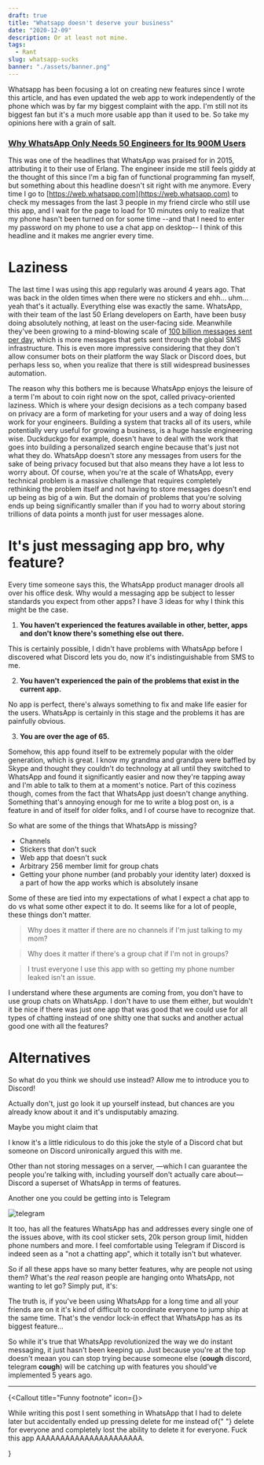 ```yaml
---
draft: true
title: "Whatsapp doesn't deserve your business"
date: "2020-12-09"
description: Or at least not mine.
tags:
  - Rant
slug: whatsapp-sucks
banner: "./assets/banner.png"
---
```



<WideMedia contain>
  <Callout title="2023 Update">
    <span class="mb-3">
      Whatsapp has been focusing a lot on creating new features since I wrote this article, and has even updated the web app to work independently of the phone which was by far my biggest complaint with the app.
    </span>
    I'm still not its biggest fan but it's a much more usable app than it used to be. So take my opinions here with a grain of salt.
  </Callout>
</WideMedia>

<h3>
  <a
    href="https://www.wired.com/2015/09/whatsapp-serves-900-million-users-50-engineers/"
    target="_blank"
    rel="noopener external"
  >
    Why WhatsApp Only Needs 50 Engineers for Its 900M Users
  </a>
</h3>

This was one of the headlines that WhatsApp was praised for in 2015, attributing it to their use of Erlang. The engineer inside me still feels giddy at the thought of this since I'm a big fan of functional programming fan myself, but something about this headline doesn't sit right with me anymore. Every time I go to [https://web.whatsapp.com](https://web.whatsapp.com) to check my messages from the last 3 people in my friend circle who still use this app, and I wait for the page to load for 10 minutes only to realize that my phone hasn't been turned on for some time --and that I need to enter my password on my phone to use a chat app on desktop-- I think of this headline and it makes me angrier every time.

# Laziness

The last time I was using this app regularly was around 4 years ago. That was back in the olden times when there were no stickers and ehh... uhm... yeah that's it actually. Everything else was exactly the same. WhatsApp, with their team of the last 50 Erlang developers on Earth, have been busy doing absolutely nothing, at least on the user-facing side. Meanwhile they've been growing to a mind-blowing scale of [100 billion messages sent per day](https://techcrunch.com/2020/10/29/whatsapp-is-now-delivering-roughly-100-billion-messages-a-day/), which is more messages that gets sent through the global SMS infrastructure. This is even more impressive considering that they don't allow consumer bots on their platform the way Slack or Discord does, but perhaps less so, when you realize that there is still widespread businesses automation.

The reason why this bothers me is because WhatsApp enjoys the leisure of a term I'm about to coin right now on the spot, called privacy-oriented laziness. Which is where your design decisions as a tech company based on privacy are a form of marketing for your users and a way of doing less work for your engineers. Building a system that tracks all of its users, while potentially very useful for growing a business, is a huge hassle engineering wise. Duckduckgo for example, doesn't have to deal with the work that goes into building a personalized search engine because that's just not what they do. WhatsApp doesn't store any messages from users for the sake of being privacy focused but that also means they have a lot less to worry about. Of course, when you're at the scale of WhatsApp, every technical problem is a massive challenge that requires completely rethinking the problem itself and not having to store messages doesn't end up being as big of a win. But the domain of problems that you're solving ends up being significantly smaller than if you had to worry about storing trillions of data points a month just for user messages alone.


<Conversation
  angry={angry}
  prolly={prolly}
  uhuh={uhuh}
  whatsappAvatar={whatsapp}
  downvote={downvote}
  xeteraAvatar={xetera}
  peepoBoomer={peepoBoomer}
/>

# It's just messaging app bro, why feature?

Every time someone says this, the WhatsApp product manager drools all over his office desk. Why would a messaging app be subject
to lesser standards you expect from other apps? I have 3 ideas for why I think this
might be the case.

1. **You haven't experienced the features available in other, better, apps and don't know there's something else out there.**

This is certainly
possible, I didn't have problems with WhatsApp before I discovered what Discord lets
you do, now it's indistinguishable from SMS to me.

2. **You haven't experienced the pain of the problems that exist in the current app.**

No app is perfect, there's
always something to fix and make life easier for the users. WhatsApp is certainly
in this stage and the problems it has are painfully obvious.

3. **You are over the age of 65.**

Somehow, this app found itself to be extremely popular with the older generation, which is great. I know my grandma and grandpa were baffled by Skype and thought they couldn't do technology at all until they switched to WhatsApp and found it significantly easier and now they're tapping away and I'm able to talk to them at a moment's notice. Part of this coziness though, comes from the fact that WhatsApp just doesn't change anything. Something that's annoying enough for me to write a blog post on, is a feature in and of itself for older folks, and I of course have to recognize that.

So what are some of the things that WhatsApp is missing?

- Channels
- Stickers that don't suck
- Web app that doesn't suck
- Arbitrary 256 member limit for group chats
- Getting your phone number (and probably your identity later) doxxed is a part of how the app works which is absolutely insane

Some of these are tied into my expectations of what I expect a chat app to do vs what some other expect it to do. It seems like for a lot of people, these things don't matter.

> Why does it matter if there are no channels if I'm just talking to my mom?

> Why does it matter if there's a group chat if I'm not in groups?

> I trust everyone I use this app with so getting my phone number leaked isn't an issue.

I understand where these arguments are coming from, you don't have to use group chats on WhatsApp. I don't have to use them either, but wouldn't it be nice if there was just one app that was good that we could use for all types of chatting instead of one shitty one that sucks and another actual good one with all the features?

# Alternatives

So what do you think we should use instead? Allow me to introduce you to Discord!

Actually don't, just go look it up yourself instead, but chances are you already know about it and it's undisputably amazing.

Maybe you might claim that


<DiscordMessageContainer>
  <DiscordMessage
    p={4}
    message="Yeah but like these apps don't really do the same thing, Discord isn't a chatting app."
    username="My last 2 brain cells"
    roleColor="green.300"
    date="Today at 9:51 AM"
    avatar={"./assets/weSmart.png"}
  />
</DiscordMessageContainer>

<p class="mb-4 text-sm color-text-400 align-center">
  I know it's a little ridiculous to do this joke the style of a Discord chat
  but someone on Discord unironically argued this with me.
</p>

Other than not storing messages on a server, —which I can guarantee the people you're talking with, including yourself don't actually care about— Discord a superset of WhatsApp in terms of features.

Another one you could be getting into is Telegram

![telegram](./assets/telegram_logo.jpg)

It too, has all the features WhatsApp has and addresses every single one of the issues above, with its cool sticker sets, 20k person group limit, hidden phone numbers and more. I feel comfortable using Telegram if Discord is indeed seen as a "not a chatting app", which it totally isn't but whatever.

So if all these apps have so many better features, why are people not using them? What's the _real_ reason people are hanging onto WhatsApp, not wanting to let go? Simply put, it's:




<WhatsappContainer>
  <WhatsappMessage
    color="rgb(120, 159, 115)"
    time="9:18 AM"
    messages={["Hey Discord is really cool you guys", "You wanna switch?"]}
  />
  <WhatsappMessage
    wrapFirst
    username="Billy"
    other={true}
    number="+1 (234) 567-8910"
    color="rgb(230, 159, 115)"
    time="9:21 AM"
    messages={[
      "Man it's just like",
      "...",
      "I'm already using whatsapp",
      "and so are all my other friends",
      ".......",
      "fuck off",
    ]}
  />
  <WhatsappMessage
    wrapFirst
    username="John"
    other={true}
    number="+42 (069) 1337-420"
    color="#bd88eb"
    time="9:23 AM"
    messages={["Lmaooo", "Yeah dude we're not switching to Discord"]}
  />
</WhatsappContainer>

The truth is, if you've been using WhatsApp for a long time and all your friends are on it it's kind of difficult to coordinate everyone to jump ship at the same time. That's the vendor lock-in effect that WhatsApp has as its biggest feature...

So while it's true that WhatsApp revolutionized the way we do instant messaging, it just hasn't been keeping up. Just because you're at the top doesn't meaan you can stop trying because someone else (**cough** discord, telegram **cough**) will be catching up with features you should've implemented 5 years ago.

<hr />


{<Callout title="Funny footnote" icon={<RiChat1Fill />}>
  <p color="text.300">
    While writing this post I sent something in WhatsApp that I had to delete
    later but accidentally ended up pressing <T>delete for me</T> instead of{" "}
    <T>delete for everyone</T> and completely lost the ability to delete it for
    everyone. Fuck this app AAAAAAAAAAAAAAAAAAAAAA.
  </p>
</Callout>}
